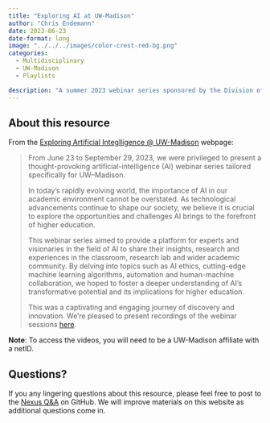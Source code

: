 ```yaml
---
title: "Exploring AI at UW-Madison"
author: "Chris Endemann"
date: 2023-06-23
date-format: long
image: "../../../images/color-crest-red-bg.png"
categories:
  - Multidisciplinary
  - UW-Madison
  - Playlists

description: "A summer 2023 webinar series sponsored by the Division of Information Technology and the Data Science Institute."
---
```

## About this resource
From the [Exploring Artificial Integlligence @ UW-Madison](https://it.wisc.edu/exploring-artificial-intelligence-uw-madison/) webpage:

> From June 23 to September 29, 2023, we were privileged to present a thought-provoking artificial-intelligence (AI) webinar series tailored specifically for UW–Madison.
> 
> In today’s rapidly evolving world, the importance of AI in our academic environment cannot be overstated. As technological advancements continue to shape our society, we believe it is crucial to explore the opportunities and challenges AI brings to the forefront of higher education.
> 
> This webinar series aimed to provide a platform for experts and visionaries in the field of AI to share their insights, research and experiences in the classroom, research lab and wider academic community. By delving into topics such as AI ethics, cutting-edge machine learning algorithms, automation and human-machine collaboration, we hoped to foster a deeper understanding of AI’s transformative potential and its implications for higher education.
> 
> This was a captivating and engaging journey of discovery and innovation. We’re pleased to present recordings of the webinar sessions [here](https://it.wisc.edu/exploring-artificial-intelligence-uw-madison/).

**Note**: To access the videos, you will need to be a UW-Madison affiliate with a netID.

## Questions?
If you any lingering questions about this resource, please feel free to post to the [Nexus Q&A](https://github.com/UW-Madison-DataScience/ML-X-Nexus/discussions/categories/q-a) on GitHub. We will improve materials on this website as additional questions come in.
